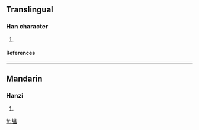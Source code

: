 ==Translingual==
===Han character===
{{Han char|rn=32|rad=土|as=10|sn=13|four=4611<sub>7</sub>|canj=土日月廿 (GABT), 土田人廿 (GWOT)}}
# {{defn|Han|sort=土10}}
====References====
{{Han ref|kx=0236.341|hdz=10472.101|uh=586D|ud=22637|bh=B6F3|bd=46835}}
----
==Mandarin==
===Hanzi===
{{cmn-hanzi|pin=[[wēn]] (wen1)|wg=wen<sup>1</sup>}}
# {{defn|Mandarin}}

[[fr:塭]]